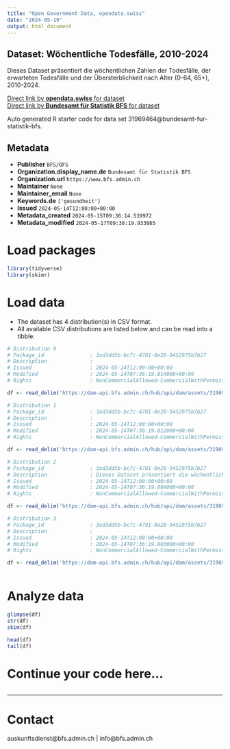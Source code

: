 ```yaml
---
title: "Open Government Data, opendata.swiss"
date: "2024-05-19"
output: html_document
---
```


## Dataset: Wöchentliche Todesfälle, 2010-2024

Dieses Dataset präsentiert die wöchentlichen Zahlen der Todesfälle, der erwarteten Todesfälle und der Übersterblichkeit nach Alter (0-64, 65+), 2010-2024.

[Direct link by **opendata.swiss** for dataset](https://opendata.swiss/de/dataset/wochentliche-todesfalle-2010-20241)<br>
[Direct link by **Bundesamt für Statistik BFS** for dataset](https://www.bfs.admin.ch/asset/de/ts-d-14.03.04.03-wr)

Auto generated R starter code for data set 31969464@bundesamt-fur-statistik-bfs.

## Metadata

- **Publisher** `BFS/OFS`
- **Organization.display_name.de** `Bundesamt für Statistik BFS`
- **Organization.url** `https://www.bfs.admin.ch`
- **Maintainer** `None`
- **Maintainer_email** `None`
- **Keywords.de** `['gesundheit']`
- **Issued** `2024-05-14T12:00:00+00:00`
- **Metadata_created** `2024-05-15T09:36:14.539972`
- **Metadata_modified** `2024-05-17T09:38:19.933865`


# Load packages

```r

library(tidyverse)
library(skimr)

```

# Load data

-   The dataset has 4 distribution(s) in CSV format.
-   All available CSV distributions are listed below and can be read into a tibble.

```r

# Distribution 0
# Package_id               : 3ad3dd5b-bc7c-4781-8e28-9452975b7b27
# Description              : 
# Issued                   : 2024-05-14T12:00:00+00:00
# Modified                 : 2024-05-14T07:36:19.814000+00:00
# Rights                   : NonCommercialAllowed-CommercialWithPermission-ReferenceRequired

df <- read_delim('https://dam-api.bfs.admin.ch/hub/api/dam/assets/31969477/master')

# Distribution 1
# Package_id               : 3ad3dd5b-bc7c-4781-8e28-9452975b7b27
# Description              : 
# Issued                   : 2024-05-14T12:00:00+00:00
# Modified                 : 2024-05-14T07:36:19.812000+00:00
# Rights                   : NonCommercialAllowed-CommercialWithPermission-ReferenceRequired

df <- read_delim('https://dam-api.bfs.admin.ch/hub/api/dam/assets/31969485/master')

# Distribution 2
# Package_id               : 3ad3dd5b-bc7c-4781-8e28-9452975b7b27
# Description              : Dieses Dataset präsentiert die wöchentlichen Zahlen der Todesfälle, der erwarteten Todesfälle und der Übersterblichkeit nach Alter (0-64, 65+), 2010-2024.
# Issued                   : 2024-05-14T12:00:00+00:00
# Modified                 : 2024-05-14T07:36:19.804000+00:00
# Rights                   : NonCommercialAllowed-CommercialWithPermission-ReferenceRequired

df <- read_delim('https://dam-api.bfs.admin.ch/hub/api/dam/assets/31969480/master')

# Distribution 3
# Package_id               : 3ad3dd5b-bc7c-4781-8e28-9452975b7b27
# Description              : 
# Issued                   : 2024-05-14T12:00:00+00:00
# Modified                 : 2024-05-14T07:36:19.803000+00:00
# Rights                   : NonCommercialAllowed-CommercialWithPermission-ReferenceRequired

df <- read_delim('https://dam-api.bfs.admin.ch/hub/api/dam/assets/31969490/master')



```

# Analyze data

```r

glimpse(df)
str(df)
skim(df)

head(df)
tail(df)

```

# Continue your code here...

```r

```

------------------------------------------------------------------------

# Contact

auskunftsdienst@bfs.admin.ch | info@bfs.admin.ch
